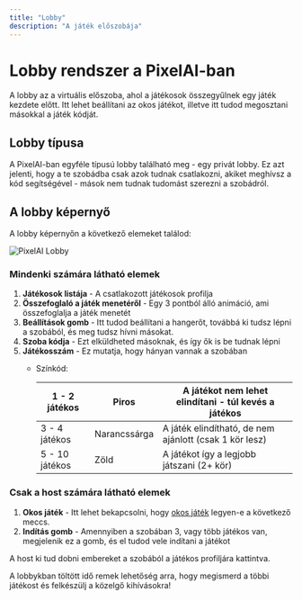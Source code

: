 ```yaml
---
title: "Lobby"
description: "A játék előszobája"
---
```


# Lobby rendszer a PixelAI-ban

A lobby az a virtuális előszoba, ahol a játékosok összegyűlnek egy játék kezdete előtt. Itt lehet beállítani az okos játékot, illetve itt tudod megosztani másokkal a játék kódját.

## Lobby típusa

A PixelAI-ban egyféle típusú lobby található meg - egy privát lobby. Ez azt jelenti, hogy a te szobádba csak azok tudnak csatlakozni, akiket meghívsz a kód segítségével - mások nem tudnak tudomást szerezni a szobádról.

## A lobby képernyő

A lobby képernyőn a következő elemeket találod:

![PixelAI Lobby](/images/lobby.png)

### Mindenki számára látható elemek

1. **Játékosok listája** - A csatlakozott játékosok profilja
2. **Összefoglaló a játék menetéről** - Egy 3 pontból álló animáció, ami összefoglalja a játék menetét
3. **Beállítások gomb** - Itt tudod beállítani a hangerőt, továbbá ki tudsz lépni a szobából, és meg tudsz hívni másokat.
4. **Szoba kódja** - Ezt elküldheted másoknak, és így ők is be tudnak lépni
5. **Játékosszám** - Ez mutatja, hogy hányan vannak a szobában
   - Színkód:

     | 1 - 2 játékos  | Piros        | A játékot nem lehet elindítani - túl kevés a játékos   |
     | -------------- | ------------ | ------------------------------------------------------ |
     | 3 - 4 játékos  | Narancssárga | A játék elindítható, de nem ajánlott (csak 1 kör lesz) |
     | 5 - 10 játékos | Zöld         | A játékot így a legjobb játszani (2\+ kör)             |

### Csak a host számára látható elemek

1. **Okos játék** - Itt lehet bekapcsolni, hogy [okos játék](/PixelAI/kezdes/okos-jatekok) legyen-e a következő meccs.
2. **Indítás gomb** - Amennyiben a szobában 3, vagy több játékos van, megjelenik ez a gomb, és el tudod vele indítani a játékot

<Tip>
  A host ki tud dobni embereket a szobából a játékos profiljára kattintva.
</Tip>

A lobbykban töltött idő remek lehetőség arra, hogy megismerd a többi játékost és felkészülj a közelgő kihívásokra\!
